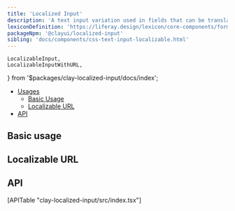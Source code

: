 ```yaml
---
title: 'Localized Input'
description: 'A text input variation used in fields that can be translated into multiple languages.'
lexiconDefinition: 'https://liferay.design/lexicon/core-components/forms/text-input-localizable/'
packageNpm: '@clayui/localized-input'
sibling: 'docs/components/css-text-input-localizable.html'
---
```


	LocalizableInput,
	LocalizableInputWithURL,
} from '$packages/clay-localized-input/docs/index';

<div class="nav-toc-absolute">
<div class="nav-toc">

-   [Usages](#usages)
    -   [Basic Usage](#basic-usage)
    -   [Localizable URL](#localizable-url)
-   [API](#api)

</div>
</div>

## Basic usage

<LocalizableInput />

## Localizable URL

<LocalizableInputWithURL />

## API

<div>[APITable "clay-localized-input/src/index.tsx"]</div>
